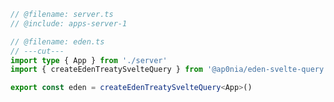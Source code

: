 
```ts twoslash include apps-svelte-client-1 title=eden.ts
// @filename: server.ts
// @include: apps-server-1

// @filename: eden.ts
// ---cut---
import type { App } from './server'
import { createEdenTreatySvelteQuery } from '@ap0nia/eden-svelte-query'

export const eden = createEdenTreatySvelteQuery<App>()
```
